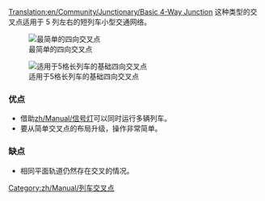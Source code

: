[[Translation:en/Community/Junctionary/Basic 4-Way Junction]]
{{zh/Manual/Junctions/导航菜单}}
这种类型的交叉点适用于 5 列左右的短列车小型交通网络。

[[File:en/Community/Junctionary/Basic4.png|none|frame|最简单的四向交叉点]]

{{zh/社区/交叉点/交叉点评价指标|廉价|0|0|0|1|0|0|1|1|0|0|0||抛锚列车将会瘫痪整个路口。|
*一次只能通过一辆列车。 (可以利用[[zh/Manual/信号灯]]解决)
*会造成交通堵塞。 
}}


[[File:en/Community/Junctionary/4way-small-odisseus.png|none|frame|适用于5格长列车的基础四向交叉点]]

{{zh/社区/交叉点/交叉点评价指标|廉价|1|2|2|4|1|0|1|1|0|0|3||抛锚列车会堵塞除了一条线路外的其他方向的所有线路|
*隧道可以使用桥梁来代替，但缺点是[[zh/Manual/信号灯]]不能放置在桥梁的斜坡上。
*中间轨道的长度应该匹配长度最长的列车，否则，应拆除中间轨道上面的信号灯。
}}

===优点===
*借助[[zh/Manual/信号灯]]可以同时运行多辆列车。
*要从简单交叉点的布局升级，操作非常简单。

===缺点===
*相同平面轨道仍然存在交叉的情况。


[[Category:zh/Manual/列车交叉点]]